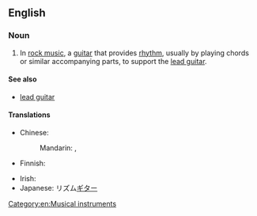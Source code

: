 ==English==
{{wikipedia}}

===Noun===
{{en-noun}}

# In [[rock music]], a [[guitar]] that provides [[rhythm]], usually by playing chords or similar accompanying parts, to support the [[lead guitar]].

====See also====
* [[lead guitar]]

====Translations====
{{trans-top|guitar that provides rhythm}}
* Chinese:
*: Mandarin: {{t-|cmn|節奏吉他|sc=Hani}}, {{t-|cmn|节奏吉他|tr=jiézòu jítā|sc=Hani}}
* Finnish: {{t-|fi|rytmikitara}}
{{trans-mid}}
* Irish: {{t-|ga|giotár rithime|m}}
* Japanese: リズム[[ギター]]
{{trans-bottom}}

[[Category:en:Musical instruments]]